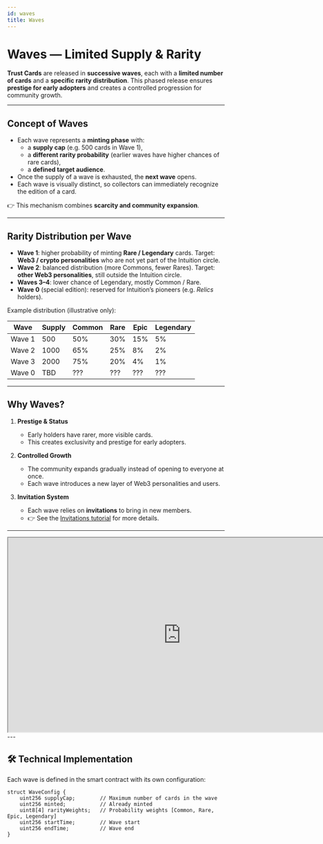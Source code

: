 ```yaml
---
id: waves
title: Waves
---
```


# Waves — Limited Supply & Rarity

**Trust Cards** are released in **successive waves**, each with a **limited number of cards** and a **specific rarity distribution**. This phased release ensures **prestige for early adopters** and creates a controlled progression for community growth.

---

## Concept of Waves

- Each wave represents a **minting phase** with:
  - a **supply cap** (e.g. 500 cards in Wave 1),
  - a **different rarity probability** (earlier waves have higher chances of rare cards),
  - a **defined target audience**.
- Once the supply of a wave is exhausted, the **next wave** opens.
- Each wave is visually distinct, so collectors can immediately recognize the edition of a card.

👉 This mechanism combines **scarcity and community expansion**.

---

## Rarity Distribution per Wave

- **Wave 1**: higher probability of minting **Rare / Legendary** cards. Target: **Web3 / crypto personalities** who are not yet part of the Intuition circle.
- **Wave 2**: balanced distribution (more Commons, fewer Rares). Target: **other Web3 personalities**, still outside the Intuition circle.
- **Waves 3–4**: lower chance of Legendary, mostly Common / Rare.
- **Wave 0** (special edition): reserved for Intuition’s pioneers (e.g. *Relics* holders).

Example distribution (illustrative only):

| Wave   | Supply | Common | Rare | Epic | Legendary |
|--------|--------|--------|------|------|-----------|
| Wave 1 | 500    | 50%    | 30%  | 15%  | 5%        |
| Wave 2 | 1000   | 65%    | 25%  | 8%   | 2%        |
| Wave 3 | 2000   | 75%    | 20%  | 4%   | 1%        |
| Wave 0 | TBD    | ???    | ???  | ???  | ???       |

---

## Why Waves?

1. **Prestige & Status**  
   - Early holders have rarer, more visible cards.  
   - This creates exclusivity and prestige for early adopters.  

2. **Controlled Growth**  
   - The community expands gradually instead of opening to everyone at once.  
   - Each wave introduces a new layer of Web3 personalities and users.  

3. **Invitation System**  
   - Each wave relies on **invitations** to bring in new members.  
   - 👉 See the [Invitations tutorial](./invitations.mdx) for more details.  

---

<iframe style={{border:"none", borderRadius:"12px"}} width="800" height="450" src="https://whimsical.com/embed/VdNT4ZitmjBjiSFYqbikqa"></iframe>
---

## 🛠️ Technical Implementation

Each wave is defined in the smart contract with its own configuration:  

```solidity
struct WaveConfig {
    uint256 supplyCap;        // Maximum number of cards in the wave
    uint256 minted;           // Already minted
    uint8[4] rarityWeights;   // Probability weights [Common, Rare, Epic, Legendary]
    uint256 startTime;        // Wave start
    uint256 endTime;          // Wave end
}

